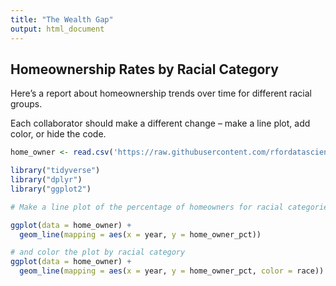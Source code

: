 ```yaml
---
title: "The Wealth Gap"
output: html_document
---
```


## Homeownership Rates by Racial Category

Here's a report about homeownership trends over time for different racial groups.

Each collaborator should make a different change -- make a line plot, add color, or hide the code.

```r
home_owner <- read.csv('https://raw.githubusercontent.com/rfordatascience/tidytuesday/master/data/2021/2021-02-09/home_owner.csv')

library("tidyverse")
library("dplyr")
library("ggplot2")

# Make a line plot of the percentage of homeowners for racial categories over time

ggplot(data = home_owner) +
  geom_line(mapping = aes(x = year, y = home_owner_pct))

# and color the plot by racial category
ggplot(data = home_owner) +
  geom_line(mapping = aes(x = year, y = home_owner_pct, color = race))

```
